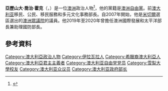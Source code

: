 {{noteTA
|1=zh-cn:澳大利亚;zh-tw:澳洲;zh-hk:澳洲
}}
{{Infobox Officeholder
|honorific-prefix = [[尊敬的|尊敬的]]
|name             = 亞歷山大·霍克 阁下<br>Alex Hawke
|honorific-suffix = [[澳大利亚众议院|MP]]
|image            = Alex_Hawke_2016.jpg
|imagesize        = 
|alt              = 
|caption          = 
|order            = 
|office           = [[澳大利亚政府|澳大利亚]]移民、公民、移民服務和多元文化事務部長
|chancellor       = [[斯科特·莫里森|斯科特·莫里森]]
|term_start      = 2020年12月22日
|term_end        = 2022年5月23日 
|predecessor      = [[大衛·科爾曼|大衛·科爾曼]]
|successor      =  [[安德魯·吉爾斯|安德魯·吉爾斯]]
|office2           = [[澳大利亚政府|澳大利亚]]國際發展和太平洋部長
|chancellor2       = [[斯科特·莫里森|斯科特·莫里森]]
|term_start2      = 2019年5月29日
|term_end2      = 2020年12月22日
|predecessor2      = 安妮·拉斯頓
|successor2      = [[澤德·薩撒加|澤德·薩撒加]] 
|office3           = [[澳大利亚众议院|澳大利亚众议院]]<br>[[米切爾_(澳大利亞國會選區)|米切爾選區]]議員
|term_start3       = 2007年11月24日
|term_end3         = 
|predecessor3      = 艾倫·卡德曼
|successor3        = 
|birth_date       = {{birth date and age|1977|7|9}}
|birth_place      = {{AUS}}[[新南威爾斯州|新南威爾斯州]][[沃隆岡|沃隆岡]]
|party            = [[澳洲自由黨|澳洲自由黨]]
|alma_mater       = [[悉尼大学|悉尼大学]]
}}
'''亞歷山大·喬治·霍克'''（{{lang-en|Alexander George Hawke}}，{{bd|1977年|7月9日}}）是一位[[澳洲|澳洲]]政治人物<ref name="aph.gov.au">{{cite web |title=Biography of Alex Hawke MP |work=Members of the House of Representatives |publisher=[[Parliament_of_Australia|Parliament of Australia]] |date=March 2008 |url=http://www.aph.gov.au/house/members/biography.asp?id=HWO |accessdate=20 March 2008 |deadurl=yes |archiveurl=https://web.archive.org/web/20080731144348/http://www.aph.gov.au/house/members/biography.asp?id=HWO |archivedate=2008年7月31日 }}</ref>，他的黨籍是[[澳洲自由黨|澳洲自由黨]]。前[[澳大利亚政府|澳大利亚]]移民、公民、移民服務和多元文化事務部長。自2007年開始，他是[[米切爾_(澳大利亞國會選區)|米切爾]]選區選出的[[澳洲眾議院|澳洲眾議院]]的議員。他2019年至2020年曾擔任澳洲國際發展和太平洋部長兼助理國防部長。

==參考資料==
{{Reflist}}

{{DEFAULTSORT: Hawke, Alex}}
[[Category:澳大利亞政治人物|Category:澳大利亞政治人物]]
[[Category:伊拉瓦拉人|Category:伊拉瓦拉人]]
[[Category:希臘裔澳大利亞人|Category:希臘裔澳大利亞人]]
[[Category:澳大利亞君主主義者|Category:澳大利亞君主主義者]]
[[Category:澳大利亚自由党党员|Category:澳大利亚自由党党员]]
[[Category:雪梨大學校友|Category:雪梨大學校友]]
[[Category:澳大利亚众议员|Category:澳大利亚众议员]]
[[Category:澳大利亚政府部长|Category:澳大利亚政府部长]]